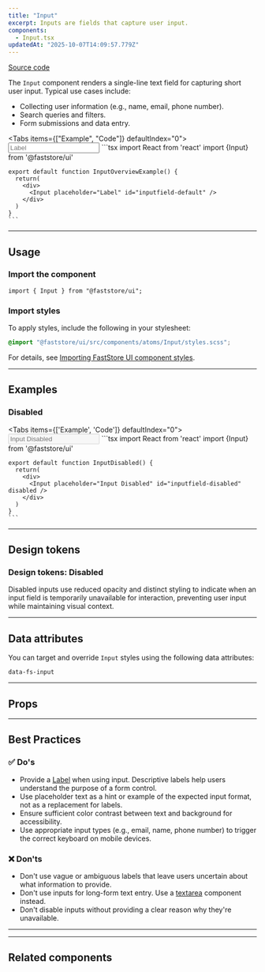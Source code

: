 ```yaml
---
title: "Input"
excerpt: Inputs are fields that capture user input.
components: 
  - Input.tsx
updatedAt: "2025-10-07T14:09:57.779Z"
---
```


[<i class="fa-brands fa-github"></i> Source code](https://github.com/vtex/faststore/tree/main/packages/components/src/atoms/Input)

The `Input` component renders a single-line text field for capturing short user input. Typical use cases include:

- Collecting user information (e.g., name, email, phone number).
- Search queries and filters.
- Form submissions and data entry.

<Tabs items={["Example", "Code"]} defaultIndex="0">
  <Tab>
    <OverviewSection>
      <Input placeholder="Label" id="inputfield-default" />
    </OverviewSection>
  </Tab>
  <Tab>
    ```tsx
    import React from 'react'
    import {Input} from '@faststore/ui'

    export default function InputOverviewExample() {
      return(
        <div>
          <Input placeholder="Label" id="inputfield-default" />
        </div>
      )
    }
    ```
  </Tab>
</Tabs>

---

## Usage

### Import the component

```tsx
import { Input } from "@faststore/ui";
```

### Import styles

To apply styles, include the following in your stylesheet:

```scss
@import "@faststore/ui/src/components/atoms/Input/styles.scss";
```

For details, see [Importing FastStore UI component styles](https://developers.vtex.com/docs/guides/faststore/using-themes-importing-ui-components-styles).

---

## Examples

### Disabled

<Tabs items={['Example', 'Code']} defaultIndex="0">
  <Tab>
    <OverviewSection>
      <Input placeholder="Input Disabled" id="inputfield-disabled" disabled />
    </OverviewSection>
  </Tab>
  <Tab>
    ```tsx
    import React from 'react'
    import {Input} from '@faststore/ui'

    export default function InputDisabled() {
      return(
        <div>
          <Input placeholder="Input Disabled" id="inputfield-disabled" disabled />
        </div>
      )
    }
    ```
  </Tab>
</Tabs>

---

## Design tokens

<TokenTable>
  <TokenRow
    token="--fs-input-padding"
    value="var(--fs-spacing-1) var(--fs-spacing-2)"
  />
  <TokenRow token="--fs-input-height" value="var(--fs-control-tap-size)" />
  <TokenDivider />
  <TokenRow token="--fs-input-bkg-color" value="var(--fs-color-body-bkg)" />
  <TokenRow token="--fs-input-box-shadow" value="none" />
  <TokenRow
    token="--fs-input-box-shadow-hover"
    value="0 0 0 var(--fs-border-width) var(--fs-border-color-active)"
  />
  <TokenDivider />
  <TokenRow
    token="--fs-input-text-color"
    value="var(--fs-color-text)"
    isColor
  />
  <TokenRow token="--fs-input-text-size" value="var(--fs-text-size-body)" />
  <TokenDivider />
  <TokenRow token="--fs-input-line-height" value="1.25" />
  <TokenDivider />
  <TokenRow
    token="--fs-input-transition-function"
    value="var(--fs-transition-function)"
  />
  <TokenRow
    token="--fs-input-transition-property"
    value="var(--fs-transition-property)"
  />
  <TokenRow
    token="--fs-input-transition-timing"
    value="var(--fs-transition-timing)"
  />
</TokenTable>

### Design tokens: Disabled

Disabled inputs use reduced opacity and distinct styling to indicate when an input field is temporarily unavailable for interaction, preventing user input while maintaining visual context.

<TokenTable>
  <TokenRow
    token="--fs-input-disabled-bkg-color"
    value="var(--fs-color-disabled-bkg)"
    isColor
  />
  <TokenRow
    token="--fs-input-disabled-text-color"
    value="var(--fs-color-disabled-text)"
    isColor
  />
  <TokenRow
    token="--fs-input-disabled-border-width"
    value="var(--fs-border-width)"
    isColor
  />
  <TokenRow
    token="--fs-input-disabled-border-color"
    value="var(--fs-border-color)"
    isColor
  />
</TokenTable>

---

## Data attributes

You can target and override `Input` styles using the following data attributes:

`data-fs-input`

---

## Props

<ComponentPropsSection component="Input" />

---

## Best Practices

### ✅ Do's

- Provide a [Label](https://developers.vtex.com/docs/guides/faststore/atoms-label) when using input. Descriptive labels help users understand the purpose of a form control.
- Use placeholder text as a hint or example of the expected input format, not as a replacement for labels.
- Ensure sufficient color contrast between text and background for accessibility.
- Use appropriate input types (e.g., email, name, phone number) to trigger the correct keyboard on mobile devices.

### ❌ Don'ts

- Don't use vague or ambiguous labels that leave users uncertain about what information to provide.
- Don't use inputs for long-form text entry. Use a [textarea](https://developers.vtex.com/docs/guides/faststore/atoms-textarea) component instead.
- Don't disable inputs without providing a clear reason why they're unavailable.

---
---

## Related components

<SectionList>
  <SectionItem
    title="InputField"
    description="
InputField wraps an Input and its corresponding Label."
    actionPath="/docs/guides/faststore/molecules-input-field"
  >
    <InputField label="Label" id="inputfield-default" />
  </SectionItem>
</SectionList>
